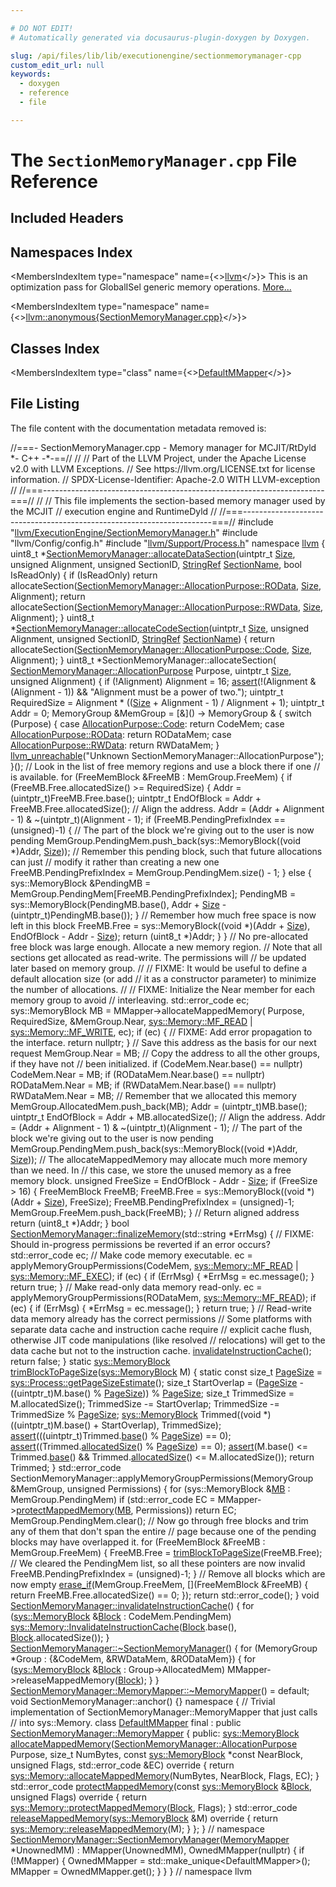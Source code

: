 ```yaml
---

# DO NOT EDIT!
# Automatically generated via docusaurus-plugin-doxygen by Doxygen.

slug: /api/files/lib/lib/executionengine/sectionmemorymanager-cpp
custom_edit_url: null
keywords:
  - doxygen
  - reference
  - file

---
```





# The `SectionMemoryManager.cpp` File Reference

<DoxygenPage pluginConfig={pluginConfig}>



## Included Headers

<IncludesList>
<IncludesListItem
  filePath="llvm/ExecutionEngine/SectionMemoryManager.h"
  permalink="/docs/api/files/include/include/llvm/include/llvm/executionengine/sectionmemorymanager-h"
  isLocal="true" />
<IncludesListItem
  filePath="llvm/Config/config.h"
  permalink=""
  isLocal="true" />
<IncludesListItem
  filePath="llvm/Support/Process.h"
  permalink="/docs/api/files/include/include/llvm/include/llvm/support/process-h"
  isLocal="true" />
</IncludesList>

## Namespaces Index

<MembersIndex>

<MembersIndexItem
  type="namespace"
  name={<><a href="/docs/api/namespaces/llvm">llvm</a></>}>
This is an optimization pass for GlobalISel generic memory operations. <a href="/docs/api/namespaces/llvm/#details">More...</a>
</MembersIndexItem>

<MembersIndexItem
  type="namespace"
  name={<><a href="/docs/api/namespaces/llvm/anonymous-sectionmemorymanager-cpp-">llvm::anonymous&#123;SectionMemoryManager.cpp&#125;</a></>}>
</MembersIndexItem>

</MembersIndex>

## Classes Index

<MembersIndex>

<MembersIndexItem
  type="class"
  name={<><a href="/docs/api/classes/llvm/anonymous-namespace-sectionmemorymanager-cpp-/defaultmmapper">DefaultMMapper</a></>}>
</MembersIndexItem>

</MembersIndex>


## File Listing

The file content with the documentation metadata removed is:

<ProgramListing>

<Link id="l00001" /><CodeLine lineNumber="1"><Highlight kind="comment">//===- SectionMemoryManager.cpp - Memory manager for MCJIT/RtDyld &#42;- C++ -&#42;-==//</Highlight><Highlight kind="normal"></Highlight></CodeLine>
<Link id="l00002" /><CodeLine lineNumber="2"><Highlight kind="normal"></Highlight><Highlight kind="comment">//</Highlight><Highlight kind="normal"></Highlight></CodeLine>
<Link id="l00003" /><CodeLine lineNumber="3"><Highlight kind="normal"></Highlight><Highlight kind="comment">// Part of the LLVM Project, under the Apache License v2.0 with LLVM Exceptions.</Highlight><Highlight kind="normal"></Highlight></CodeLine>
<Link id="l00004" /><CodeLine lineNumber="4"><Highlight kind="normal"></Highlight><Highlight kind="comment">// See https://llvm.org/LICENSE.txt for license information.</Highlight><Highlight kind="normal"></Highlight></CodeLine>
<Link id="l00005" /><CodeLine lineNumber="5"><Highlight kind="normal"></Highlight><Highlight kind="comment">// SPDX-License-Identifier: Apache-2.0 WITH LLVM-exception</Highlight><Highlight kind="normal"></Highlight></CodeLine>
<Link id="l00006" /><CodeLine lineNumber="6"><Highlight kind="normal"></Highlight><Highlight kind="comment">//</Highlight><Highlight kind="normal"></Highlight></CodeLine>
<Link id="l00007" /><CodeLine lineNumber="7"><Highlight kind="normal"></Highlight><Highlight kind="comment">//===----------------------------------------------------------------------===//</Highlight><Highlight kind="normal"></Highlight></CodeLine>
<Link id="l00008" /><CodeLine lineNumber="8"><Highlight kind="normal"></Highlight><Highlight kind="comment">//</Highlight><Highlight kind="normal"></Highlight></CodeLine>
<Link id="l00009" /><CodeLine lineNumber="9"><Highlight kind="normal"></Highlight><Highlight kind="comment">// This file implements the section-based memory manager used by the MCJIT</Highlight><Highlight kind="normal"></Highlight></CodeLine>
<Link id="l00010" /><CodeLine lineNumber="10"><Highlight kind="normal"></Highlight><Highlight kind="comment">// execution engine and RuntimeDyld</Highlight><Highlight kind="normal"></Highlight></CodeLine>
<Link id="l00011" /><CodeLine lineNumber="11"><Highlight kind="normal"></Highlight><Highlight kind="comment">//</Highlight><Highlight kind="normal"></Highlight></CodeLine>
<Link id="l00012" /><CodeLine lineNumber="12"><Highlight kind="normal"></Highlight><Highlight kind="comment">//===----------------------------------------------------------------------===//</Highlight><Highlight kind="normal"></Highlight></CodeLine>
<Link id="l00013" /><CodeLine lineNumber="13"><Highlight kind="normal"></Highlight></CodeLine>
<Link id="l00014" /><CodeLine lineNumber="14"><Highlight kind="normal"></Highlight><Highlight kind="preprocessor">#include &quot;<a href="/docs/api/files/include/include/llvm/include/llvm/executionengine/sectionmemorymanager-h">llvm/ExecutionEngine/SectionMemoryManager.h</a>&quot;</Highlight><Highlight kind="normal"></Highlight></CodeLine>
<Link id="l00015" /><CodeLine lineNumber="15"><Highlight kind="normal"></Highlight><Highlight kind="preprocessor">#include &quot;llvm/Config/config.h&quot;</Highlight><Highlight kind="normal"></Highlight></CodeLine>
<Link id="l00016" /><CodeLine lineNumber="16"><Highlight kind="normal"></Highlight><Highlight kind="preprocessor">#include &quot;<a href="/docs/api/files/include/include/llvm/include/llvm/support/process-h">llvm/Support/Process.h</a>&quot;</Highlight><Highlight kind="normal"></Highlight></CodeLine>
<Link id="l00017" /><CodeLine lineNumber="17"><Highlight kind="normal"></Highlight></CodeLine>
<Link id="l00018" /><CodeLine lineNumber="18"><Highlight kind="normal"></Highlight><Highlight kind="keyword">namespace </Highlight><Highlight kind="normal"><a href="/docs/api/namespaces/llvm">llvm</a> &#123;</Highlight></CodeLine>
<Link id="l00019" /><CodeLine lineNumber="19"><Highlight kind="normal"></Highlight></CodeLine>
<Link id="l00020" /><CodeLine lineNumber="20" lineLink="/docs/api/classes/llvm/sectionmemorymanager/#ac4eeaddc4bbbe555cb2abc159b96492c"><Highlight kind="normal">uint8&#95;t &#42;<a href="/docs/api/classes/llvm/sectionmemorymanager/#ac4eeaddc4bbbe555cb2abc159b96492c">SectionMemoryManager::allocateDataSection</a>(uintptr&#95;t <a href="/docs/api/files/lib/lib/analysis/inlineorder-cpp/#a7ee6f0cb51c3b9056199e9a0001fe8c3a6f6cb72d544962fa333e2e34ce64f719">Size</a>,</Highlight></CodeLine>
<Link id="l00021" /><CodeLine lineNumber="21"><Highlight kind="normal">                                                   </Highlight><Highlight kind="keywordtype">unsigned</Highlight><Highlight kind="normal"> Alignment,</Highlight></CodeLine>
<Link id="l00022" /><CodeLine lineNumber="22"><Highlight kind="normal">                                                   </Highlight><Highlight kind="keywordtype">unsigned</Highlight><Highlight kind="normal"> SectionID,</Highlight></CodeLine>
<Link id="l00023" /><CodeLine lineNumber="23"><Highlight kind="normal">                                                   <a href="/docs/api/classes/llvm/stringref">StringRef</a> <a href="/docs/api/structs/llvm/sectionname">SectionName</a>,</Highlight></CodeLine>
<Link id="l00024" /><CodeLine lineNumber="24"><Highlight kind="normal">                                                   </Highlight><Highlight kind="keywordtype">bool</Highlight><Highlight kind="normal"> IsReadOnly) &#123;</Highlight></CodeLine>
<Link id="l00025" /><CodeLine lineNumber="25"><Highlight kind="normal">  </Highlight><Highlight kind="keywordflow">if</Highlight><Highlight kind="normal"> (IsReadOnly)</Highlight></CodeLine>
<Link id="l00026" /><CodeLine lineNumber="26"><Highlight kind="normal">    </Highlight><Highlight kind="keywordflow">return</Highlight><Highlight kind="normal"> allocateSection(<a href="/docs/api/classes/llvm/sectionmemorymanager/#a0cdbe52ddf56f7c9188174848e9423a4a38ff86a50131b388742b542528d67ac7">SectionMemoryManager::AllocationPurpose::ROData</a>,</Highlight></CodeLine>
<Link id="l00027" /><CodeLine lineNumber="27"><Highlight kind="normal">                           <a href="/docs/api/files/lib/lib/analysis/inlineorder-cpp/#a7ee6f0cb51c3b9056199e9a0001fe8c3a6f6cb72d544962fa333e2e34ce64f719">Size</a>, Alignment);</Highlight></CodeLine>
<Link id="l00028" /><CodeLine lineNumber="28"><Highlight kind="normal">  </Highlight><Highlight kind="keywordflow">return</Highlight><Highlight kind="normal"> allocateSection(<a href="/docs/api/classes/llvm/sectionmemorymanager/#a0cdbe52ddf56f7c9188174848e9423a4a93131f8e50abc73a8e6bf07701a3633c">SectionMemoryManager::AllocationPurpose::RWData</a>, <a href="/docs/api/files/lib/lib/analysis/inlineorder-cpp/#a7ee6f0cb51c3b9056199e9a0001fe8c3a6f6cb72d544962fa333e2e34ce64f719">Size</a>,</Highlight></CodeLine>
<Link id="l00029" /><CodeLine lineNumber="29"><Highlight kind="normal">                         Alignment);</Highlight></CodeLine>
<Link id="l00030" /><CodeLine lineNumber="30"><Highlight kind="normal">&#125;</Highlight></CodeLine>
<Link id="l00031" /><CodeLine lineNumber="31"><Highlight kind="normal"></Highlight></CodeLine>
<Link id="l00032" /><CodeLine lineNumber="32" lineLink="/docs/api/classes/llvm/sectionmemorymanager/#acfcf22eac937cf698005e9cc378cad73"><Highlight kind="normal">uint8&#95;t &#42;<a href="/docs/api/classes/llvm/sectionmemorymanager/#acfcf22eac937cf698005e9cc378cad73">SectionMemoryManager::allocateCodeSection</a>(uintptr&#95;t <a href="/docs/api/files/lib/lib/analysis/inlineorder-cpp/#a7ee6f0cb51c3b9056199e9a0001fe8c3a6f6cb72d544962fa333e2e34ce64f719">Size</a>,</Highlight></CodeLine>
<Link id="l00033" /><CodeLine lineNumber="33"><Highlight kind="normal">                                                   </Highlight><Highlight kind="keywordtype">unsigned</Highlight><Highlight kind="normal"> Alignment,</Highlight></CodeLine>
<Link id="l00034" /><CodeLine lineNumber="34"><Highlight kind="normal">                                                   </Highlight><Highlight kind="keywordtype">unsigned</Highlight><Highlight kind="normal"> SectionID,</Highlight></CodeLine>
<Link id="l00035" /><CodeLine lineNumber="35"><Highlight kind="normal">                                                   <a href="/docs/api/classes/llvm/stringref">StringRef</a> <a href="/docs/api/structs/llvm/sectionname">SectionName</a>) &#123;</Highlight></CodeLine>
<Link id="l00036" /><CodeLine lineNumber="36"><Highlight kind="normal">  </Highlight><Highlight kind="keywordflow">return</Highlight><Highlight kind="normal"> allocateSection(<a href="/docs/api/classes/llvm/sectionmemorymanager/#a0cdbe52ddf56f7c9188174848e9423a4aca0dbad92a874b2f69b549293387925e">SectionMemoryManager::AllocationPurpose::Code</a>, <a href="/docs/api/files/lib/lib/analysis/inlineorder-cpp/#a7ee6f0cb51c3b9056199e9a0001fe8c3a6f6cb72d544962fa333e2e34ce64f719">Size</a>,</Highlight></CodeLine>
<Link id="l00037" /><CodeLine lineNumber="37"><Highlight kind="normal">                         Alignment);</Highlight></CodeLine>
<Link id="l00038" /><CodeLine lineNumber="38"><Highlight kind="normal">&#125;</Highlight></CodeLine>
<Link id="l00039" /><CodeLine lineNumber="39"><Highlight kind="normal"></Highlight></CodeLine>
<Link id="l00040" /><CodeLine lineNumber="40"><Highlight kind="normal">uint8&#95;t &#42;SectionMemoryManager::allocateSection(</Highlight></CodeLine>
<Link id="l00041" /><CodeLine lineNumber="41"><Highlight kind="normal">    <a href="/docs/api/classes/llvm/sectionmemorymanager/#a0cdbe52ddf56f7c9188174848e9423a4">SectionMemoryManager::AllocationPurpose</a> Purpose, uintptr&#95;t <a href="/docs/api/files/lib/lib/analysis/inlineorder-cpp/#a7ee6f0cb51c3b9056199e9a0001fe8c3a6f6cb72d544962fa333e2e34ce64f719">Size</a>,</Highlight></CodeLine>
<Link id="l00042" /><CodeLine lineNumber="42"><Highlight kind="normal">    </Highlight><Highlight kind="keywordtype">unsigned</Highlight><Highlight kind="normal"> Alignment) &#123;</Highlight></CodeLine>
<Link id="l00043" /><CodeLine lineNumber="43"><Highlight kind="normal">  </Highlight><Highlight kind="keywordflow">if</Highlight><Highlight kind="normal"> (!Alignment)</Highlight></CodeLine>
<Link id="l00044" /><CodeLine lineNumber="44"><Highlight kind="normal">    Alignment = 16;</Highlight></CodeLine>
<Link id="l00045" /><CodeLine lineNumber="45"><Highlight kind="normal"></Highlight></CodeLine>
<Link id="l00046" /><CodeLine lineNumber="46"><Highlight kind="normal">  <a href="/docs/api/files/lib/lib/target/lib/target/amdgpu/silowercontrolflow-cpp/#a4868c5d81c5ccc98c47aeab6244346a0">assert</a>(!(Alignment &amp; (Alignment - 1)) &amp;&amp; </Highlight><Highlight kind="stringliteral">&quot;Alignment must be a power of two.&quot;</Highlight><Highlight kind="normal">);</Highlight></CodeLine>
<Link id="l00047" /><CodeLine lineNumber="47"><Highlight kind="normal"></Highlight></CodeLine>
<Link id="l00048" /><CodeLine lineNumber="48"><Highlight kind="normal">  uintptr&#95;t RequiredSize = Alignment &#42; ((<a href="/docs/api/files/lib/lib/analysis/inlineorder-cpp/#a7ee6f0cb51c3b9056199e9a0001fe8c3a6f6cb72d544962fa333e2e34ce64f719">Size</a> + Alignment - 1) / Alignment + 1);</Highlight></CodeLine>
<Link id="l00049" /><CodeLine lineNumber="49"><Highlight kind="normal">  uintptr&#95;t Addr = 0;</Highlight></CodeLine>
<Link id="l00050" /><CodeLine lineNumber="50"><Highlight kind="normal"></Highlight></CodeLine>
<Link id="l00051" /><CodeLine lineNumber="51"><Highlight kind="normal">  MemoryGroup &amp;MemGroup = &#91;&amp;&#93;() -&gt; MemoryGroup &amp; &#123;</Highlight></CodeLine>
<Link id="l00052" /><CodeLine lineNumber="52"><Highlight kind="normal">    </Highlight><Highlight kind="keywordflow">switch</Highlight><Highlight kind="normal"> (Purpose) &#123;</Highlight></CodeLine>
<Link id="l00053" /><CodeLine lineNumber="53"><Highlight kind="normal">    </Highlight><Highlight kind="keywordflow">case</Highlight><Highlight kind="normal"> <a href="/docs/api/classes/llvm/sectionmemorymanager/#a0cdbe52ddf56f7c9188174848e9423a4aca0dbad92a874b2f69b549293387925e">AllocationPurpose::Code</a>:</Highlight></CodeLine>
<Link id="l00054" /><CodeLine lineNumber="54"><Highlight kind="normal">      </Highlight><Highlight kind="keywordflow">return</Highlight><Highlight kind="normal"> CodeMem;</Highlight></CodeLine>
<Link id="l00055" /><CodeLine lineNumber="55"><Highlight kind="normal">    </Highlight><Highlight kind="keywordflow">case</Highlight><Highlight kind="normal"> <a href="/docs/api/classes/llvm/sectionmemorymanager/#a0cdbe52ddf56f7c9188174848e9423a4a38ff86a50131b388742b542528d67ac7">AllocationPurpose::ROData</a>:</Highlight></CodeLine>
<Link id="l00056" /><CodeLine lineNumber="56"><Highlight kind="normal">      </Highlight><Highlight kind="keywordflow">return</Highlight><Highlight kind="normal"> RODataMem;</Highlight></CodeLine>
<Link id="l00057" /><CodeLine lineNumber="57"><Highlight kind="normal">    </Highlight><Highlight kind="keywordflow">case</Highlight><Highlight kind="normal"> <a href="/docs/api/classes/llvm/sectionmemorymanager/#a0cdbe52ddf56f7c9188174848e9423a4a93131f8e50abc73a8e6bf07701a3633c">AllocationPurpose::RWData</a>:</Highlight></CodeLine>
<Link id="l00058" /><CodeLine lineNumber="58"><Highlight kind="normal">      </Highlight><Highlight kind="keywordflow">return</Highlight><Highlight kind="normal"> RWDataMem;</Highlight></CodeLine>
<Link id="l00059" /><CodeLine lineNumber="59"><Highlight kind="normal">    &#125;</Highlight></CodeLine>
<Link id="l00060" /><CodeLine lineNumber="60"><Highlight kind="normal">    <a href="/docs/api/files/include/include/llvm/include/llvm/support/errorhandling-h/#ace243f5c25697a1107cce46626b3dc94">llvm&#95;unreachable</a>(</Highlight><Highlight kind="stringliteral">&quot;Unknown SectionMemoryManager::AllocationPurpose&quot;</Highlight><Highlight kind="normal">);</Highlight></CodeLine>
<Link id="l00061" /><CodeLine lineNumber="61"><Highlight kind="normal">  &#125;();</Highlight></CodeLine>
<Link id="l00062" /><CodeLine lineNumber="62"><Highlight kind="normal"></Highlight></CodeLine>
<Link id="l00063" /><CodeLine lineNumber="63"><Highlight kind="normal">  </Highlight><Highlight kind="comment">// Look in the list of free memory regions and use a block there if one</Highlight><Highlight kind="normal"></Highlight></CodeLine>
<Link id="l00064" /><CodeLine lineNumber="64"><Highlight kind="normal">  </Highlight><Highlight kind="comment">// is available.</Highlight><Highlight kind="normal"></Highlight></CodeLine>
<Link id="l00065" /><CodeLine lineNumber="65"><Highlight kind="normal">  </Highlight><Highlight kind="keywordflow">for</Highlight><Highlight kind="normal"> (FreeMemBlock &amp;FreeMB : MemGroup.FreeMem) &#123;</Highlight></CodeLine>
<Link id="l00066" /><CodeLine lineNumber="66"><Highlight kind="normal">    </Highlight><Highlight kind="keywordflow">if</Highlight><Highlight kind="normal"> (FreeMB.Free.allocatedSize() &gt;= RequiredSize) &#123;</Highlight></CodeLine>
<Link id="l00067" /><CodeLine lineNumber="67"><Highlight kind="normal">      Addr = (uintptr&#95;t)FreeMB.Free.base();</Highlight></CodeLine>
<Link id="l00068" /><CodeLine lineNumber="68"><Highlight kind="normal">      uintptr&#95;t EndOfBlock = Addr + FreeMB.Free.allocatedSize();</Highlight></CodeLine>
<Link id="l00069" /><CodeLine lineNumber="69"><Highlight kind="normal">      </Highlight><Highlight kind="comment">// Align the address.</Highlight><Highlight kind="normal"></Highlight></CodeLine>
<Link id="l00070" /><CodeLine lineNumber="70"><Highlight kind="normal">      Addr = (Addr + Alignment - 1) &amp; ~(uintptr&#95;t)(Alignment - 1);</Highlight></CodeLine>
<Link id="l00071" /><CodeLine lineNumber="71"><Highlight kind="normal"></Highlight></CodeLine>
<Link id="l00072" /><CodeLine lineNumber="72"><Highlight kind="normal">      </Highlight><Highlight kind="keywordflow">if</Highlight><Highlight kind="normal"> (FreeMB.PendingPrefixIndex == (</Highlight><Highlight kind="keywordtype">unsigned</Highlight><Highlight kind="normal">)-1) &#123;</Highlight></CodeLine>
<Link id="l00073" /><CodeLine lineNumber="73"><Highlight kind="normal">        </Highlight><Highlight kind="comment">// The part of the block we&#39;re giving out to the user is now pending</Highlight><Highlight kind="normal"></Highlight></CodeLine>
<Link id="l00074" /><CodeLine lineNumber="74"><Highlight kind="normal">        MemGroup.PendingMem.push&#95;back(sys::MemoryBlock((</Highlight><Highlight kind="keywordtype">void</Highlight><Highlight kind="normal"> &#42;)Addr, <a href="/docs/api/files/lib/lib/analysis/inlineorder-cpp/#a7ee6f0cb51c3b9056199e9a0001fe8c3a6f6cb72d544962fa333e2e34ce64f719">Size</a>));</Highlight></CodeLine>
<Link id="l00075" /><CodeLine lineNumber="75"><Highlight kind="normal"></Highlight></CodeLine>
<Link id="l00076" /><CodeLine lineNumber="76"><Highlight kind="normal">        </Highlight><Highlight kind="comment">// Remember this pending block, such that future allocations can just</Highlight><Highlight kind="normal"></Highlight></CodeLine>
<Link id="l00077" /><CodeLine lineNumber="77"><Highlight kind="normal">        </Highlight><Highlight kind="comment">// modify it rather than creating a new one</Highlight><Highlight kind="normal"></Highlight></CodeLine>
<Link id="l00078" /><CodeLine lineNumber="78"><Highlight kind="normal">        FreeMB.PendingPrefixIndex = MemGroup.PendingMem.size() - 1;</Highlight></CodeLine>
<Link id="l00079" /><CodeLine lineNumber="79"><Highlight kind="normal">      &#125; </Highlight><Highlight kind="keywordflow">else</Highlight><Highlight kind="normal"> &#123;</Highlight></CodeLine>
<Link id="l00080" /><CodeLine lineNumber="80"><Highlight kind="normal">        sys::MemoryBlock &amp;PendingMB =</Highlight></CodeLine>
<Link id="l00081" /><CodeLine lineNumber="81"><Highlight kind="normal">            MemGroup.PendingMem&#91;FreeMB.PendingPrefixIndex&#93;;</Highlight></CodeLine>
<Link id="l00082" /><CodeLine lineNumber="82"><Highlight kind="normal">        PendingMB = sys::MemoryBlock(PendingMB.base(),</Highlight></CodeLine>
<Link id="l00083" /><CodeLine lineNumber="83"><Highlight kind="normal">                                     Addr + <a href="/docs/api/files/lib/lib/analysis/inlineorder-cpp/#a7ee6f0cb51c3b9056199e9a0001fe8c3a6f6cb72d544962fa333e2e34ce64f719">Size</a> - (uintptr&#95;t)PendingMB.base());</Highlight></CodeLine>
<Link id="l00084" /><CodeLine lineNumber="84"><Highlight kind="normal">      &#125;</Highlight></CodeLine>
<Link id="l00085" /><CodeLine lineNumber="85"><Highlight kind="normal"></Highlight></CodeLine>
<Link id="l00086" /><CodeLine lineNumber="86"><Highlight kind="normal">      </Highlight><Highlight kind="comment">// Remember how much free space is now left in this block</Highlight><Highlight kind="normal"></Highlight></CodeLine>
<Link id="l00087" /><CodeLine lineNumber="87"><Highlight kind="normal">      FreeMB.Free =</Highlight></CodeLine>
<Link id="l00088" /><CodeLine lineNumber="88"><Highlight kind="normal">          sys::MemoryBlock((</Highlight><Highlight kind="keywordtype">void</Highlight><Highlight kind="normal"> &#42;)(Addr + <a href="/docs/api/files/lib/lib/analysis/inlineorder-cpp/#a7ee6f0cb51c3b9056199e9a0001fe8c3a6f6cb72d544962fa333e2e34ce64f719">Size</a>), EndOfBlock - Addr - <a href="/docs/api/files/lib/lib/analysis/inlineorder-cpp/#a7ee6f0cb51c3b9056199e9a0001fe8c3a6f6cb72d544962fa333e2e34ce64f719">Size</a>);</Highlight></CodeLine>
<Link id="l00089" /><CodeLine lineNumber="89"><Highlight kind="normal">      </Highlight><Highlight kind="keywordflow">return</Highlight><Highlight kind="normal"> (uint8&#95;t &#42;)Addr;</Highlight></CodeLine>
<Link id="l00090" /><CodeLine lineNumber="90"><Highlight kind="normal">    &#125;</Highlight></CodeLine>
<Link id="l00091" /><CodeLine lineNumber="91"><Highlight kind="normal">  &#125;</Highlight></CodeLine>
<Link id="l00092" /><CodeLine lineNumber="92"><Highlight kind="normal"></Highlight></CodeLine>
<Link id="l00093" /><CodeLine lineNumber="93"><Highlight kind="normal">  </Highlight><Highlight kind="comment">// No pre-allocated free block was large enough. Allocate a new memory region.</Highlight><Highlight kind="normal"></Highlight></CodeLine>
<Link id="l00094" /><CodeLine lineNumber="94"><Highlight kind="normal">  </Highlight><Highlight kind="comment">// Note that all sections get allocated as read-write.  The permissions will</Highlight><Highlight kind="normal"></Highlight></CodeLine>
<Link id="l00095" /><CodeLine lineNumber="95"><Highlight kind="normal">  </Highlight><Highlight kind="comment">// be updated later based on memory group.</Highlight><Highlight kind="normal"></Highlight></CodeLine>
<Link id="l00096" /><CodeLine lineNumber="96"><Highlight kind="normal">  </Highlight><Highlight kind="comment">//</Highlight><Highlight kind="normal"></Highlight></CodeLine>
<Link id="l00097" /><CodeLine lineNumber="97"><Highlight kind="normal">  </Highlight><Highlight kind="comment">// FIXME: It would be useful to define a default allocation size (or add</Highlight><Highlight kind="normal"></Highlight></CodeLine>
<Link id="l00098" /><CodeLine lineNumber="98"><Highlight kind="normal">  </Highlight><Highlight kind="comment">// it as a constructor parameter) to minimize the number of allocations.</Highlight><Highlight kind="normal"></Highlight></CodeLine>
<Link id="l00099" /><CodeLine lineNumber="99"><Highlight kind="normal">  </Highlight><Highlight kind="comment">//</Highlight><Highlight kind="normal"></Highlight></CodeLine>
<Link id="l00100" /><CodeLine lineNumber="100"><Highlight kind="normal">  </Highlight><Highlight kind="comment">// FIXME: Initialize the Near member for each memory group to avoid</Highlight><Highlight kind="normal"></Highlight></CodeLine>
<Link id="l00101" /><CodeLine lineNumber="101"><Highlight kind="normal">  </Highlight><Highlight kind="comment">// interleaving.</Highlight><Highlight kind="normal"></Highlight></CodeLine>
<Link id="l00102" /><CodeLine lineNumber="102"><Highlight kind="normal">  std::error&#95;code ec;</Highlight></CodeLine>
<Link id="l00103" /><CodeLine lineNumber="103"><Highlight kind="normal">  sys::MemoryBlock MB = MMapper-&gt;allocateMappedMemory(</Highlight></CodeLine>
<Link id="l00104" /><CodeLine lineNumber="104"><Highlight kind="normal">      Purpose, RequiredSize, &amp;MemGroup.Near,</Highlight></CodeLine>
<Link id="l00105" /><CodeLine lineNumber="105"><Highlight kind="normal">      <a href="/docs/api/classes/llvm/sys/memory/#a548f317b89dc0bba738b89e5ce791395a02cae455b05abf1bfb1de69095e66417">sys::Memory::MF&#95;READ</a> | <a href="/docs/api/classes/llvm/sys/memory/#a548f317b89dc0bba738b89e5ce791395a83e34a8267f7acd88563e9d5a3ee7c25">sys::Memory::MF&#95;WRITE</a>, ec);</Highlight></CodeLine>
<Link id="l00106" /><CodeLine lineNumber="106"><Highlight kind="normal">  </Highlight><Highlight kind="keywordflow">if</Highlight><Highlight kind="normal"> (ec) &#123;</Highlight></CodeLine>
<Link id="l00107" /><CodeLine lineNumber="107"><Highlight kind="normal">    </Highlight><Highlight kind="comment">// FIXME: Add error propagation to the interface.</Highlight><Highlight kind="normal"></Highlight></CodeLine>
<Link id="l00108" /><CodeLine lineNumber="108"><Highlight kind="normal">    </Highlight><Highlight kind="keywordflow">return</Highlight><Highlight kind="normal"> </Highlight><Highlight kind="keyword">nullptr</Highlight><Highlight kind="normal">;</Highlight></CodeLine>
<Link id="l00109" /><CodeLine lineNumber="109"><Highlight kind="normal">  &#125;</Highlight></CodeLine>
<Link id="l00110" /><CodeLine lineNumber="110"><Highlight kind="normal"></Highlight></CodeLine>
<Link id="l00111" /><CodeLine lineNumber="111"><Highlight kind="normal">  </Highlight><Highlight kind="comment">// Save this address as the basis for our next request</Highlight><Highlight kind="normal"></Highlight></CodeLine>
<Link id="l00112" /><CodeLine lineNumber="112"><Highlight kind="normal">  MemGroup.Near = MB;</Highlight></CodeLine>
<Link id="l00113" /><CodeLine lineNumber="113"><Highlight kind="normal"></Highlight></CodeLine>
<Link id="l00114" /><CodeLine lineNumber="114"><Highlight kind="normal">  </Highlight><Highlight kind="comment">// Copy the address to all the other groups, if they have not</Highlight><Highlight kind="normal"></Highlight></CodeLine>
<Link id="l00115" /><CodeLine lineNumber="115"><Highlight kind="normal">  </Highlight><Highlight kind="comment">// been initialized.</Highlight><Highlight kind="normal"></Highlight></CodeLine>
<Link id="l00116" /><CodeLine lineNumber="116"><Highlight kind="normal">  </Highlight><Highlight kind="keywordflow">if</Highlight><Highlight kind="normal"> (CodeMem.Near.base() == </Highlight><Highlight kind="keyword">nullptr</Highlight><Highlight kind="normal">)</Highlight></CodeLine>
<Link id="l00117" /><CodeLine lineNumber="117"><Highlight kind="normal">    CodeMem.Near = MB;</Highlight></CodeLine>
<Link id="l00118" /><CodeLine lineNumber="118"><Highlight kind="normal">  </Highlight><Highlight kind="keywordflow">if</Highlight><Highlight kind="normal"> (RODataMem.Near.base() == </Highlight><Highlight kind="keyword">nullptr</Highlight><Highlight kind="normal">)</Highlight></CodeLine>
<Link id="l00119" /><CodeLine lineNumber="119"><Highlight kind="normal">    RODataMem.Near = MB;</Highlight></CodeLine>
<Link id="l00120" /><CodeLine lineNumber="120"><Highlight kind="normal">  </Highlight><Highlight kind="keywordflow">if</Highlight><Highlight kind="normal"> (RWDataMem.Near.base() == </Highlight><Highlight kind="keyword">nullptr</Highlight><Highlight kind="normal">)</Highlight></CodeLine>
<Link id="l00121" /><CodeLine lineNumber="121"><Highlight kind="normal">    RWDataMem.Near = MB;</Highlight></CodeLine>
<Link id="l00122" /><CodeLine lineNumber="122"><Highlight kind="normal"></Highlight></CodeLine>
<Link id="l00123" /><CodeLine lineNumber="123"><Highlight kind="normal">  </Highlight><Highlight kind="comment">// Remember that we allocated this memory</Highlight><Highlight kind="normal"></Highlight></CodeLine>
<Link id="l00124" /><CodeLine lineNumber="124"><Highlight kind="normal">  MemGroup.AllocatedMem.push&#95;back(MB);</Highlight></CodeLine>
<Link id="l00125" /><CodeLine lineNumber="125"><Highlight kind="normal">  Addr = (uintptr&#95;t)MB.base();</Highlight></CodeLine>
<Link id="l00126" /><CodeLine lineNumber="126"><Highlight kind="normal">  uintptr&#95;t EndOfBlock = Addr + MB.allocatedSize();</Highlight></CodeLine>
<Link id="l00127" /><CodeLine lineNumber="127"><Highlight kind="normal"></Highlight></CodeLine>
<Link id="l00128" /><CodeLine lineNumber="128"><Highlight kind="normal">  </Highlight><Highlight kind="comment">// Align the address.</Highlight><Highlight kind="normal"></Highlight></CodeLine>
<Link id="l00129" /><CodeLine lineNumber="129"><Highlight kind="normal">  Addr = (Addr + Alignment - 1) &amp; ~(uintptr&#95;t)(Alignment - 1);</Highlight></CodeLine>
<Link id="l00130" /><CodeLine lineNumber="130"><Highlight kind="normal"></Highlight></CodeLine>
<Link id="l00131" /><CodeLine lineNumber="131"><Highlight kind="normal">  </Highlight><Highlight kind="comment">// The part of the block we&#39;re giving out to the user is now pending</Highlight><Highlight kind="normal"></Highlight></CodeLine>
<Link id="l00132" /><CodeLine lineNumber="132"><Highlight kind="normal">  MemGroup.PendingMem.push&#95;back(sys::MemoryBlock((</Highlight><Highlight kind="keywordtype">void</Highlight><Highlight kind="normal"> &#42;)Addr, <a href="/docs/api/files/lib/lib/analysis/inlineorder-cpp/#a7ee6f0cb51c3b9056199e9a0001fe8c3a6f6cb72d544962fa333e2e34ce64f719">Size</a>));</Highlight></CodeLine>
<Link id="l00133" /><CodeLine lineNumber="133"><Highlight kind="normal"></Highlight></CodeLine>
<Link id="l00134" /><CodeLine lineNumber="134"><Highlight kind="normal">  </Highlight><Highlight kind="comment">// The allocateMappedMemory may allocate much more memory than we need. In</Highlight><Highlight kind="normal"></Highlight></CodeLine>
<Link id="l00135" /><CodeLine lineNumber="135"><Highlight kind="normal">  </Highlight><Highlight kind="comment">// this case, we store the unused memory as a free memory block.</Highlight><Highlight kind="normal"></Highlight></CodeLine>
<Link id="l00136" /><CodeLine lineNumber="136"><Highlight kind="normal">  </Highlight><Highlight kind="keywordtype">unsigned</Highlight><Highlight kind="normal"> FreeSize = EndOfBlock - Addr - <a href="/docs/api/files/lib/lib/analysis/inlineorder-cpp/#a7ee6f0cb51c3b9056199e9a0001fe8c3a6f6cb72d544962fa333e2e34ce64f719">Size</a>;</Highlight></CodeLine>
<Link id="l00137" /><CodeLine lineNumber="137"><Highlight kind="normal">  </Highlight><Highlight kind="keywordflow">if</Highlight><Highlight kind="normal"> (FreeSize &gt; 16) &#123;</Highlight></CodeLine>
<Link id="l00138" /><CodeLine lineNumber="138"><Highlight kind="normal">    FreeMemBlock FreeMB;</Highlight></CodeLine>
<Link id="l00139" /><CodeLine lineNumber="139"><Highlight kind="normal">    FreeMB.Free = sys::MemoryBlock((</Highlight><Highlight kind="keywordtype">void</Highlight><Highlight kind="normal"> &#42;)(Addr + <a href="/docs/api/files/lib/lib/analysis/inlineorder-cpp/#a7ee6f0cb51c3b9056199e9a0001fe8c3a6f6cb72d544962fa333e2e34ce64f719">Size</a>), FreeSize);</Highlight></CodeLine>
<Link id="l00140" /><CodeLine lineNumber="140"><Highlight kind="normal">    FreeMB.PendingPrefixIndex = (unsigned)-1;</Highlight></CodeLine>
<Link id="l00141" /><CodeLine lineNumber="141"><Highlight kind="normal">    MemGroup.FreeMem.push&#95;back(FreeMB);</Highlight></CodeLine>
<Link id="l00142" /><CodeLine lineNumber="142"><Highlight kind="normal">  &#125;</Highlight></CodeLine>
<Link id="l00143" /><CodeLine lineNumber="143"><Highlight kind="normal"></Highlight></CodeLine>
<Link id="l00144" /><CodeLine lineNumber="144"><Highlight kind="normal">  </Highlight><Highlight kind="comment">// Return aligned address</Highlight><Highlight kind="normal"></Highlight></CodeLine>
<Link id="l00145" /><CodeLine lineNumber="145"><Highlight kind="normal">  </Highlight><Highlight kind="keywordflow">return</Highlight><Highlight kind="normal"> (uint8&#95;t &#42;)Addr;</Highlight></CodeLine>
<Link id="l00146" /><CodeLine lineNumber="146"><Highlight kind="normal">&#125;</Highlight></CodeLine>
<Link id="l00147" /><CodeLine lineNumber="147"><Highlight kind="normal"></Highlight></CodeLine>
<Link id="l00148" /><CodeLine lineNumber="148" lineLink="/docs/api/classes/llvm/sectionmemorymanager/#af06d61d7c637095c5b7270b34224c5dd"><Highlight kind="normal"></Highlight><Highlight kind="keywordtype">bool</Highlight><Highlight kind="normal"> <a href="/docs/api/classes/llvm/sectionmemorymanager/#af06d61d7c637095c5b7270b34224c5dd">SectionMemoryManager::finalizeMemory</a>(std::string &#42;ErrMsg) &#123;</Highlight></CodeLine>
<Link id="l00149" /><CodeLine lineNumber="149"><Highlight kind="normal">  </Highlight><Highlight kind="comment">// FIXME: Should in-progress permissions be reverted if an error occurs?</Highlight><Highlight kind="normal"></Highlight></CodeLine>
<Link id="l00150" /><CodeLine lineNumber="150"><Highlight kind="normal">  std::error&#95;code ec;</Highlight></CodeLine>
<Link id="l00151" /><CodeLine lineNumber="151"><Highlight kind="normal"></Highlight></CodeLine>
<Link id="l00152" /><CodeLine lineNumber="152"><Highlight kind="normal">  </Highlight><Highlight kind="comment">// Make code memory executable.</Highlight><Highlight kind="normal"></Highlight></CodeLine>
<Link id="l00153" /><CodeLine lineNumber="153"><Highlight kind="normal">  ec = applyMemoryGroupPermissions(CodeMem,</Highlight></CodeLine>
<Link id="l00154" /><CodeLine lineNumber="154"><Highlight kind="normal">                                   <a href="/docs/api/classes/llvm/sys/memory/#a548f317b89dc0bba738b89e5ce791395a02cae455b05abf1bfb1de69095e66417">sys::Memory::MF&#95;READ</a> | <a href="/docs/api/classes/llvm/sys/memory/#a548f317b89dc0bba738b89e5ce791395a72200d7026f0978efe86fc34f4cba76e">sys::Memory::MF&#95;EXEC</a>);</Highlight></CodeLine>
<Link id="l00155" /><CodeLine lineNumber="155"><Highlight kind="normal">  </Highlight><Highlight kind="keywordflow">if</Highlight><Highlight kind="normal"> (ec) &#123;</Highlight></CodeLine>
<Link id="l00156" /><CodeLine lineNumber="156"><Highlight kind="normal">    </Highlight><Highlight kind="keywordflow">if</Highlight><Highlight kind="normal"> (ErrMsg) &#123;</Highlight></CodeLine>
<Link id="l00157" /><CodeLine lineNumber="157"><Highlight kind="normal">      &#42;ErrMsg = ec.message();</Highlight></CodeLine>
<Link id="l00158" /><CodeLine lineNumber="158"><Highlight kind="normal">    &#125;</Highlight></CodeLine>
<Link id="l00159" /><CodeLine lineNumber="159"><Highlight kind="normal">    </Highlight><Highlight kind="keywordflow">return</Highlight><Highlight kind="normal"> </Highlight><Highlight kind="keyword">true</Highlight><Highlight kind="normal">;</Highlight></CodeLine>
<Link id="l00160" /><CodeLine lineNumber="160"><Highlight kind="normal">  &#125;</Highlight></CodeLine>
<Link id="l00161" /><CodeLine lineNumber="161"><Highlight kind="normal"></Highlight></CodeLine>
<Link id="l00162" /><CodeLine lineNumber="162"><Highlight kind="normal">  </Highlight><Highlight kind="comment">// Make read-only data memory read-only.</Highlight><Highlight kind="normal"></Highlight></CodeLine>
<Link id="l00163" /><CodeLine lineNumber="163"><Highlight kind="normal">  ec = applyMemoryGroupPermissions(RODataMem, <a href="/docs/api/classes/llvm/sys/memory/#a548f317b89dc0bba738b89e5ce791395a02cae455b05abf1bfb1de69095e66417">sys::Memory::MF&#95;READ</a>);</Highlight></CodeLine>
<Link id="l00164" /><CodeLine lineNumber="164"><Highlight kind="normal">  </Highlight><Highlight kind="keywordflow">if</Highlight><Highlight kind="normal"> (ec) &#123;</Highlight></CodeLine>
<Link id="l00165" /><CodeLine lineNumber="165"><Highlight kind="normal">    </Highlight><Highlight kind="keywordflow">if</Highlight><Highlight kind="normal"> (ErrMsg) &#123;</Highlight></CodeLine>
<Link id="l00166" /><CodeLine lineNumber="166"><Highlight kind="normal">      &#42;ErrMsg = ec.message();</Highlight></CodeLine>
<Link id="l00167" /><CodeLine lineNumber="167"><Highlight kind="normal">    &#125;</Highlight></CodeLine>
<Link id="l00168" /><CodeLine lineNumber="168"><Highlight kind="normal">    </Highlight><Highlight kind="keywordflow">return</Highlight><Highlight kind="normal"> </Highlight><Highlight kind="keyword">true</Highlight><Highlight kind="normal">;</Highlight></CodeLine>
<Link id="l00169" /><CodeLine lineNumber="169"><Highlight kind="normal">  &#125;</Highlight></CodeLine>
<Link id="l00170" /><CodeLine lineNumber="170"><Highlight kind="normal"></Highlight></CodeLine>
<Link id="l00171" /><CodeLine lineNumber="171"><Highlight kind="normal">  </Highlight><Highlight kind="comment">// Read-write data memory already has the correct permissions</Highlight><Highlight kind="normal"></Highlight></CodeLine>
<Link id="l00172" /><CodeLine lineNumber="172"><Highlight kind="normal"></Highlight></CodeLine>
<Link id="l00173" /><CodeLine lineNumber="173"><Highlight kind="normal">  </Highlight><Highlight kind="comment">// Some platforms with separate data cache and instruction cache require</Highlight><Highlight kind="normal"></Highlight></CodeLine>
<Link id="l00174" /><CodeLine lineNumber="174"><Highlight kind="normal">  </Highlight><Highlight kind="comment">// explicit cache flush, otherwise JIT code manipulations (like resolved</Highlight><Highlight kind="normal"></Highlight></CodeLine>
<Link id="l00175" /><CodeLine lineNumber="175"><Highlight kind="normal">  </Highlight><Highlight kind="comment">// relocations) will get to the data cache but not to the instruction cache.</Highlight><Highlight kind="normal"></Highlight></CodeLine>
<Link id="l00176" /><CodeLine lineNumber="176"><Highlight kind="normal">  <a href="/docs/api/classes/llvm/sectionmemorymanager/#a64835973f93c4f018aa377870e15ee97">invalidateInstructionCache</a>();</Highlight></CodeLine>
<Link id="l00177" /><CodeLine lineNumber="177"><Highlight kind="normal"></Highlight></CodeLine>
<Link id="l00178" /><CodeLine lineNumber="178"><Highlight kind="normal">  </Highlight><Highlight kind="keywordflow">return</Highlight><Highlight kind="normal"> </Highlight><Highlight kind="keyword">false</Highlight><Highlight kind="normal">;</Highlight></CodeLine>
<Link id="l00179" /><CodeLine lineNumber="179"><Highlight kind="normal">&#125;</Highlight></CodeLine>
<Link id="l00180" /><CodeLine lineNumber="180"><Highlight kind="normal"></Highlight></CodeLine>
<Link id="l00181" /><CodeLine lineNumber="181" lineLink="/docs/api/namespaces/llvm/#a1a113f05f76ab4f04dc0d9d63c9d9962"><Highlight kind="normal"></Highlight><Highlight kind="keyword">static</Highlight><Highlight kind="normal"> <a href="/docs/api/classes/llvm/sys/memoryblock">sys::MemoryBlock</a> <a href="/docs/api/namespaces/llvm/#a1a113f05f76ab4f04dc0d9d63c9d9962">trimBlockToPageSize</a>(<a href="/docs/api/classes/llvm/sys/memoryblock">sys::MemoryBlock</a> M) &#123;</Highlight></CodeLine>
<Link id="l00182" /><CodeLine lineNumber="182"><Highlight kind="normal">  </Highlight><Highlight kind="keyword">static</Highlight><Highlight kind="normal"> </Highlight><Highlight kind="keyword">const</Highlight><Highlight kind="normal"> </Highlight><Highlight kind="keywordtype">size&#95;t</Highlight><Highlight kind="normal"> <a href="/docs/api/files/lib/lib/codegen/implicitnullchecks-cpp/#a90146d35673da9e3e4a7f41f3b8c9b7e">PageSize</a> = <a href="/docs/api/classes/llvm/sys/process/#a774becf3d10728695b270703bca011ec">sys::Process::getPageSizeEstimate</a>();</Highlight></CodeLine>
<Link id="l00183" /><CodeLine lineNumber="183"><Highlight kind="normal"></Highlight></CodeLine>
<Link id="l00184" /><CodeLine lineNumber="184"><Highlight kind="normal">  </Highlight><Highlight kind="keywordtype">size&#95;t</Highlight><Highlight kind="normal"> StartOverlap =</Highlight></CodeLine>
<Link id="l00185" /><CodeLine lineNumber="185"><Highlight kind="normal">      (<a href="/docs/api/files/lib/lib/codegen/implicitnullchecks-cpp/#a90146d35673da9e3e4a7f41f3b8c9b7e">PageSize</a> - ((uintptr&#95;t)M.base() % <a href="/docs/api/files/lib/lib/codegen/implicitnullchecks-cpp/#a90146d35673da9e3e4a7f41f3b8c9b7e">PageSize</a>)) % <a href="/docs/api/files/lib/lib/codegen/implicitnullchecks-cpp/#a90146d35673da9e3e4a7f41f3b8c9b7e">PageSize</a>;</Highlight></CodeLine>
<Link id="l00186" /><CodeLine lineNumber="186"><Highlight kind="normal"></Highlight></CodeLine>
<Link id="l00187" /><CodeLine lineNumber="187"><Highlight kind="normal">  </Highlight><Highlight kind="keywordtype">size&#95;t</Highlight><Highlight kind="normal"> TrimmedSize = M.allocatedSize();</Highlight></CodeLine>
<Link id="l00188" /><CodeLine lineNumber="188"><Highlight kind="normal">  TrimmedSize -= StartOverlap;</Highlight></CodeLine>
<Link id="l00189" /><CodeLine lineNumber="189"><Highlight kind="normal">  TrimmedSize -= TrimmedSize % <a href="/docs/api/files/lib/lib/codegen/implicitnullchecks-cpp/#a90146d35673da9e3e4a7f41f3b8c9b7e">PageSize</a>;</Highlight></CodeLine>
<Link id="l00190" /><CodeLine lineNumber="190"><Highlight kind="normal"></Highlight></CodeLine>
<Link id="l00191" /><CodeLine lineNumber="191"><Highlight kind="normal">  <a href="/docs/api/classes/llvm/sys/memoryblock">sys::MemoryBlock</a> Trimmed((</Highlight><Highlight kind="keywordtype">void</Highlight><Highlight kind="normal"> &#42;)((uintptr&#95;t)M.base() + StartOverlap),</Highlight></CodeLine>
<Link id="l00192" /><CodeLine lineNumber="192"><Highlight kind="normal">                           TrimmedSize);</Highlight></CodeLine>
<Link id="l00193" /><CodeLine lineNumber="193"><Highlight kind="normal"></Highlight></CodeLine>
<Link id="l00194" /><CodeLine lineNumber="194"><Highlight kind="normal">  <a href="/docs/api/files/lib/lib/target/lib/target/amdgpu/silowercontrolflow-cpp/#a4868c5d81c5ccc98c47aeab6244346a0">assert</a>(((uintptr&#95;t)Trimmed.<a href="/docs/api/classes/llvm/sys/memoryblock/#a334b65a8b14eb0f90d3eb7c368ee07b2">base</a>() % <a href="/docs/api/files/lib/lib/codegen/implicitnullchecks-cpp/#a90146d35673da9e3e4a7f41f3b8c9b7e">PageSize</a>) == 0);</Highlight></CodeLine>
<Link id="l00195" /><CodeLine lineNumber="195"><Highlight kind="normal">  <a href="/docs/api/files/lib/lib/target/lib/target/amdgpu/silowercontrolflow-cpp/#a4868c5d81c5ccc98c47aeab6244346a0">assert</a>((Trimmed.<a href="/docs/api/classes/llvm/sys/memoryblock/#a60a5600193f728ca1a0bcc9be953b158">allocatedSize</a>() % <a href="/docs/api/files/lib/lib/codegen/implicitnullchecks-cpp/#a90146d35673da9e3e4a7f41f3b8c9b7e">PageSize</a>) == 0);</Highlight></CodeLine>
<Link id="l00196" /><CodeLine lineNumber="196"><Highlight kind="normal">  <a href="/docs/api/files/lib/lib/target/lib/target/amdgpu/silowercontrolflow-cpp/#a4868c5d81c5ccc98c47aeab6244346a0">assert</a>(M.base() &lt;= Trimmed.<a href="/docs/api/classes/llvm/sys/memoryblock/#a334b65a8b14eb0f90d3eb7c368ee07b2">base</a>() &amp;&amp;</Highlight></CodeLine>
<Link id="l00197" /><CodeLine lineNumber="197"><Highlight kind="normal">         Trimmed.<a href="/docs/api/classes/llvm/sys/memoryblock/#a60a5600193f728ca1a0bcc9be953b158">allocatedSize</a>() &lt;= M.allocatedSize());</Highlight></CodeLine>
<Link id="l00198" /><CodeLine lineNumber="198"><Highlight kind="normal"></Highlight></CodeLine>
<Link id="l00199" /><CodeLine lineNumber="199"><Highlight kind="normal">  </Highlight><Highlight kind="keywordflow">return</Highlight><Highlight kind="normal"> Trimmed;</Highlight></CodeLine>
<Link id="l00200" /><CodeLine lineNumber="200"><Highlight kind="normal">&#125;</Highlight></CodeLine>
<Link id="l00201" /><CodeLine lineNumber="201"><Highlight kind="normal"></Highlight></CodeLine>
<Link id="l00202" /><CodeLine lineNumber="202"><Highlight kind="normal">std::error&#95;code</Highlight></CodeLine>
<Link id="l00203" /><CodeLine lineNumber="203"><Highlight kind="normal">SectionMemoryManager::applyMemoryGroupPermissions(MemoryGroup &amp;MemGroup,</Highlight></CodeLine>
<Link id="l00204" /><CodeLine lineNumber="204"><Highlight kind="normal">                                                  </Highlight><Highlight kind="keywordtype">unsigned</Highlight><Highlight kind="normal"> Permissions) &#123;</Highlight></CodeLine>
<Link id="l00205" /><CodeLine lineNumber="205"><Highlight kind="normal">  </Highlight><Highlight kind="keywordflow">for</Highlight><Highlight kind="normal"> (sys::MemoryBlock &amp;<a href="/docs/api/classes/mb">MB</a> : MemGroup.PendingMem)</Highlight></CodeLine>
<Link id="l00206" /><CodeLine lineNumber="206"><Highlight kind="normal">    </Highlight><Highlight kind="keywordflow">if</Highlight><Highlight kind="normal"> (std::error&#95;code EC = MMapper-&gt;<a href="/docs/api/classes/llvm/sectionmemorymanager/memorymapper/#a1f7f6733e8af2f2911c2ff4832b5d693">protectMappedMemory</a>(<a href="/docs/api/classes/mb">MB</a>, Permissions))</Highlight></CodeLine>
<Link id="l00207" /><CodeLine lineNumber="207"><Highlight kind="normal">      </Highlight><Highlight kind="keywordflow">return</Highlight><Highlight kind="normal"> EC;</Highlight></CodeLine>
<Link id="l00208" /><CodeLine lineNumber="208"><Highlight kind="normal"></Highlight></CodeLine>
<Link id="l00209" /><CodeLine lineNumber="209"><Highlight kind="normal">  MemGroup.PendingMem.clear();</Highlight></CodeLine>
<Link id="l00210" /><CodeLine lineNumber="210"><Highlight kind="normal"></Highlight></CodeLine>
<Link id="l00211" /><CodeLine lineNumber="211"><Highlight kind="normal">  </Highlight><Highlight kind="comment">// Now go through free blocks and trim any of them that don&#39;t span the entire</Highlight><Highlight kind="normal"></Highlight></CodeLine>
<Link id="l00212" /><CodeLine lineNumber="212"><Highlight kind="normal">  </Highlight><Highlight kind="comment">// page because one of the pending blocks may have overlapped it.</Highlight><Highlight kind="normal"></Highlight></CodeLine>
<Link id="l00213" /><CodeLine lineNumber="213"><Highlight kind="normal">  </Highlight><Highlight kind="keywordflow">for</Highlight><Highlight kind="normal"> (FreeMemBlock &amp;FreeMB : MemGroup.FreeMem) &#123;</Highlight></CodeLine>
<Link id="l00214" /><CodeLine lineNumber="214"><Highlight kind="normal">    FreeMB.Free = <a href="/docs/api/namespaces/llvm/#a1a113f05f76ab4f04dc0d9d63c9d9962">trimBlockToPageSize</a>(FreeMB.Free);</Highlight></CodeLine>
<Link id="l00215" /><CodeLine lineNumber="215"><Highlight kind="normal">    </Highlight><Highlight kind="comment">// We cleared the PendingMem list, so all these pointers are now invalid</Highlight><Highlight kind="normal"></Highlight></CodeLine>
<Link id="l00216" /><CodeLine lineNumber="216"><Highlight kind="normal">    FreeMB.PendingPrefixIndex = (unsigned)-1;</Highlight></CodeLine>
<Link id="l00217" /><CodeLine lineNumber="217"><Highlight kind="normal">  &#125;</Highlight></CodeLine>
<Link id="l00218" /><CodeLine lineNumber="218"><Highlight kind="normal"></Highlight></CodeLine>
<Link id="l00219" /><CodeLine lineNumber="219"><Highlight kind="normal">  </Highlight><Highlight kind="comment">// Remove all blocks which are now empty</Highlight><Highlight kind="normal"></Highlight></CodeLine>
<Link id="l00220" /><CodeLine lineNumber="220"><Highlight kind="normal">  <a href="/docs/api/namespaces/llvm/#ac9a7de5a04920954ac964059cfc428ad">erase&#95;if</a>(MemGroup.FreeMem, &#91;&#93;(FreeMemBlock &amp;FreeMB) &#123;</Highlight></CodeLine>
<Link id="l00221" /><CodeLine lineNumber="221"><Highlight kind="normal">    return FreeMB.Free.allocatedSize() == 0;</Highlight></CodeLine>
<Link id="l00222" /><CodeLine lineNumber="222"><Highlight kind="normal">  &#125;);</Highlight></CodeLine>
<Link id="l00223" /><CodeLine lineNumber="223"><Highlight kind="normal"></Highlight></CodeLine>
<Link id="l00224" /><CodeLine lineNumber="224"><Highlight kind="normal">  </Highlight><Highlight kind="keywordflow">return</Highlight><Highlight kind="normal"> std::error&#95;code();</Highlight></CodeLine>
<Link id="l00225" /><CodeLine lineNumber="225"><Highlight kind="normal">&#125;</Highlight></CodeLine>
<Link id="l00226" /><CodeLine lineNumber="226"><Highlight kind="normal"></Highlight></CodeLine>
<Link id="l00227" /><CodeLine lineNumber="227" lineLink="/docs/api/classes/llvm/sectionmemorymanager/#a64835973f93c4f018aa377870e15ee97"><Highlight kind="normal"></Highlight><Highlight kind="keywordtype">void</Highlight><Highlight kind="normal"> <a href="/docs/api/classes/llvm/sectionmemorymanager/#a64835973f93c4f018aa377870e15ee97">SectionMemoryManager::invalidateInstructionCache</a>() &#123;</Highlight></CodeLine>
<Link id="l00228" /><CodeLine lineNumber="228"><Highlight kind="normal">  </Highlight><Highlight kind="keywordflow">for</Highlight><Highlight kind="normal"> (<a href="/docs/api/classes/llvm/sys/memoryblock">sys::MemoryBlock</a> &amp;<a href="/docs/api/namespaces/llvm/#a0e00fad9c34de40b1e31f3aa6f8e024cae1e4c8c9ccd9fc39c391da4bcd093fb2">Block</a> : CodeMem.PendingMem)</Highlight></CodeLine>
<Link id="l00229" /><CodeLine lineNumber="229"><Highlight kind="normal">    <a href="/docs/api/classes/llvm/sys/memory/#a5cfd4d2a8227a3f9ca0667f42f05f20b">sys::Memory::InvalidateInstructionCache</a>(<a href="/docs/api/namespaces/llvm/#a0e00fad9c34de40b1e31f3aa6f8e024cae1e4c8c9ccd9fc39c391da4bcd093fb2">Block</a>.base(),</Highlight></CodeLine>
<Link id="l00230" /><CodeLine lineNumber="230"><Highlight kind="normal">                                            <a href="/docs/api/namespaces/llvm/#a0e00fad9c34de40b1e31f3aa6f8e024cae1e4c8c9ccd9fc39c391da4bcd093fb2">Block</a>.allocatedSize());</Highlight></CodeLine>
<Link id="l00231" /><CodeLine lineNumber="231"><Highlight kind="normal">&#125;</Highlight></CodeLine>
<Link id="l00232" /><CodeLine lineNumber="232"><Highlight kind="normal"></Highlight></CodeLine>
<Link id="l00233" /><CodeLine lineNumber="233" lineLink="/docs/api/classes/llvm/sectionmemorymanager/#a709a05abb7e82c5c8fefcc7ee16a3252"><Highlight kind="normal"><a href="/docs/api/classes/llvm/sectionmemorymanager/#a709a05abb7e82c5c8fefcc7ee16a3252">SectionMemoryManager::~SectionMemoryManager</a>() &#123;</Highlight></CodeLine>
<Link id="l00234" /><CodeLine lineNumber="234"><Highlight kind="normal">  </Highlight><Highlight kind="keywordflow">for</Highlight><Highlight kind="normal"> (MemoryGroup &#42;Group : &#123;&amp;CodeMem, &amp;RWDataMem, &amp;RODataMem&#125;) &#123;</Highlight></CodeLine>
<Link id="l00235" /><CodeLine lineNumber="235"><Highlight kind="normal">    </Highlight><Highlight kind="keywordflow">for</Highlight><Highlight kind="normal"> (<a href="/docs/api/classes/llvm/sys/memoryblock">sys::MemoryBlock</a> &amp;<a href="/docs/api/namespaces/llvm/#a0e00fad9c34de40b1e31f3aa6f8e024cae1e4c8c9ccd9fc39c391da4bcd093fb2">Block</a> : Group-&gt;AllocatedMem)</Highlight></CodeLine>
<Link id="l00236" /><CodeLine lineNumber="236"><Highlight kind="normal">      MMapper-&gt;releaseMappedMemory(<a href="/docs/api/namespaces/llvm/#a0e00fad9c34de40b1e31f3aa6f8e024cae1e4c8c9ccd9fc39c391da4bcd093fb2">Block</a>);</Highlight></CodeLine>
<Link id="l00237" /><CodeLine lineNumber="237"><Highlight kind="normal">  &#125;</Highlight></CodeLine>
<Link id="l00238" /><CodeLine lineNumber="238"><Highlight kind="normal">&#125;</Highlight></CodeLine>
<Link id="l00239" /><CodeLine lineNumber="239"><Highlight kind="normal"></Highlight></CodeLine>
<Link id="l00240" /><CodeLine lineNumber="240"><Highlight kind="normal"><a href="/docs/api/classes/llvm/sectionmemorymanager/memorymapper/#a4d89f052a2a35640380e0f5e13c770c8">SectionMemoryManager::MemoryMapper::~MemoryMapper</a>() = </Highlight><Highlight kind="keywordflow">default</Highlight><Highlight kind="normal">;</Highlight></CodeLine>
<Link id="l00241" /><CodeLine lineNumber="241"><Highlight kind="normal"></Highlight></CodeLine>
<Link id="l00242" /><CodeLine lineNumber="242"><Highlight kind="normal"></Highlight><Highlight kind="keywordtype">void</Highlight><Highlight kind="normal"> SectionMemoryManager::anchor() &#123;&#125;</Highlight></CodeLine>
<Link id="l00243" /><CodeLine lineNumber="243"><Highlight kind="normal"></Highlight></CodeLine>
<Link id="l00244" /><CodeLine lineNumber="244" lineLink="/docs/api/namespaces/llvm/anonymous-sectionmemorymanager-cpp-"><Highlight kind="normal"></Highlight><Highlight kind="keyword">namespace </Highlight><Highlight kind="normal">&#123;</Highlight></CodeLine>
<Link id="l00245" /><CodeLine lineNumber="245"><Highlight kind="normal"></Highlight><Highlight kind="comment">// Trivial implementation of SectionMemoryManager::MemoryMapper that just calls</Highlight><Highlight kind="normal"></Highlight></CodeLine>
<Link id="l00246" /><CodeLine lineNumber="246"><Highlight kind="normal"></Highlight><Highlight kind="comment">// into sys::Memory.</Highlight><Highlight kind="normal"></Highlight></CodeLine>
<Link id="l00247" /><CodeLine lineNumber="247" lineLink="/docs/api/classes/llvm/anonymous-namespace-sectionmemorymanager-cpp-/defaultmmapper"><Highlight kind="normal"></Highlight><Highlight kind="keyword">class </Highlight><Highlight kind="normal"><a href="/docs/api/classes/llvm/anonymous-namespace-sectionmemorymanager-cpp-/defaultmmapper">DefaultMMapper</a> final : </Highlight><Highlight kind="keyword">public</Highlight><Highlight kind="normal"> <a href="/docs/api/classes/llvm/sectionmemorymanager/memorymapper">SectionMemoryManager::MemoryMapper</a> &#123;</Highlight></CodeLine>
<Link id="l00248" /><CodeLine lineNumber="248"><Highlight kind="normal"></Highlight><Highlight kind="keyword">public</Highlight><Highlight kind="normal">:</Highlight></CodeLine>
<Link id="l00249" /><CodeLine lineNumber="249"><Highlight kind="normal">  <a href="/docs/api/classes/llvm/sys/memoryblock">sys::MemoryBlock</a></Highlight></CodeLine>
<Link id="l00250" /><CodeLine lineNumber="250" lineLink="/docs/api/classes/llvm/anonymous-namespace-sectionmemorymanager-cpp-/defaultmmapper/#ae4e4ae90301d45b22f7c283d13a2e832"><Highlight kind="normal">  <a href="/docs/api/classes/llvm/anonymous-namespace-sectionmemorymanager-cpp-/defaultmmapper/#ae4e4ae90301d45b22f7c283d13a2e832">allocateMappedMemory</a>(<a href="/docs/api/classes/llvm/sectionmemorymanager/#a0cdbe52ddf56f7c9188174848e9423a4">SectionMemoryManager::AllocationPurpose</a> Purpose,</Highlight></CodeLine>
<Link id="l00251" /><CodeLine lineNumber="251"><Highlight kind="normal">                       </Highlight><Highlight kind="keywordtype">size&#95;t</Highlight><Highlight kind="normal"> NumBytes, </Highlight><Highlight kind="keyword">const</Highlight><Highlight kind="normal"> <a href="/docs/api/classes/llvm/sys/memoryblock">sys::MemoryBlock</a> &#42;</Highlight><Highlight kind="keyword">const</Highlight><Highlight kind="normal"> NearBlock,</Highlight></CodeLine>
<Link id="l00252" /><CodeLine lineNumber="252"><Highlight kind="normal">                       </Highlight><Highlight kind="keywordtype">unsigned</Highlight><Highlight kind="normal"> Flags, std::error&#95;code &amp;EC)</Highlight><Highlight kind="keyword"> override </Highlight><Highlight kind="normal">&#123;</Highlight></CodeLine>
<Link id="l00253" /><CodeLine lineNumber="253"><Highlight kind="normal">    </Highlight><Highlight kind="keywordflow">return</Highlight><Highlight kind="normal"> <a href="/docs/api/classes/llvm/sys/memory/#a1326dd13b23711e68ade413fbc57b9f6">sys::Memory::allocateMappedMemory</a>(NumBytes, NearBlock, Flags, EC);</Highlight></CodeLine>
<Link id="l00254" /><CodeLine lineNumber="254"><Highlight kind="normal">  &#125;</Highlight></CodeLine>
<Link id="l00255" /><CodeLine lineNumber="255"><Highlight kind="normal"></Highlight></CodeLine>
<Link id="l00256" /><CodeLine lineNumber="256" lineLink="/docs/api/classes/llvm/anonymous-namespace-sectionmemorymanager-cpp-/defaultmmapper/#a7f9c28a81a61c5f292d14dbd7a9b2766"><Highlight kind="normal">  std::error&#95;code <a href="/docs/api/classes/llvm/anonymous-namespace-sectionmemorymanager-cpp-/defaultmmapper/#a7f9c28a81a61c5f292d14dbd7a9b2766">protectMappedMemory</a>(</Highlight><Highlight kind="keyword">const</Highlight><Highlight kind="normal"> <a href="/docs/api/classes/llvm/sys/memoryblock">sys::MemoryBlock</a> &amp;<a href="/docs/api/namespaces/llvm/#a0e00fad9c34de40b1e31f3aa6f8e024cae1e4c8c9ccd9fc39c391da4bcd093fb2">Block</a>,</Highlight></CodeLine>
<Link id="l00257" /><CodeLine lineNumber="257"><Highlight kind="normal">                                      </Highlight><Highlight kind="keywordtype">unsigned</Highlight><Highlight kind="normal"> Flags)</Highlight><Highlight kind="keyword"> override </Highlight><Highlight kind="normal">&#123;</Highlight></CodeLine>
<Link id="l00258" /><CodeLine lineNumber="258"><Highlight kind="normal">    </Highlight><Highlight kind="keywordflow">return</Highlight><Highlight kind="normal"> <a href="/docs/api/classes/llvm/sys/memory/#ae27409ddee7e191f33392283ca826703">sys::Memory::protectMappedMemory</a>(<a href="/docs/api/namespaces/llvm/#a0e00fad9c34de40b1e31f3aa6f8e024cae1e4c8c9ccd9fc39c391da4bcd093fb2">Block</a>, Flags);</Highlight></CodeLine>
<Link id="l00259" /><CodeLine lineNumber="259"><Highlight kind="normal">  &#125;</Highlight></CodeLine>
<Link id="l00260" /><CodeLine lineNumber="260"><Highlight kind="normal"></Highlight></CodeLine>
<Link id="l00261" /><CodeLine lineNumber="261" lineLink="/docs/api/classes/llvm/anonymous-namespace-sectionmemorymanager-cpp-/defaultmmapper/#abe6722b1a014fa1278361232a6a8ccc1"><Highlight kind="normal">  std::error&#95;code <a href="/docs/api/classes/llvm/anonymous-namespace-sectionmemorymanager-cpp-/defaultmmapper/#abe6722b1a014fa1278361232a6a8ccc1">releaseMappedMemory</a>(<a href="/docs/api/classes/llvm/sys/memoryblock">sys::MemoryBlock</a> &amp;M)</Highlight><Highlight kind="keyword"> override </Highlight><Highlight kind="normal">&#123;</Highlight></CodeLine>
<Link id="l00262" /><CodeLine lineNumber="262"><Highlight kind="normal">    </Highlight><Highlight kind="keywordflow">return</Highlight><Highlight kind="normal"> <a href="/docs/api/classes/llvm/sys/memory/#a042d24349a4b6a5ce475309cce529ae0">sys::Memory::releaseMappedMemory</a>(M);</Highlight></CodeLine>
<Link id="l00263" /><CodeLine lineNumber="263"><Highlight kind="normal">  &#125;</Highlight></CodeLine>
<Link id="l00264" /><CodeLine lineNumber="264"><Highlight kind="normal">&#125;;</Highlight></CodeLine>
<Link id="l00265" /><CodeLine lineNumber="265"><Highlight kind="normal">&#125; </Highlight><Highlight kind="comment">// namespace</Highlight><Highlight kind="normal"></Highlight></CodeLine>
<Link id="l00266" /><CodeLine lineNumber="266"><Highlight kind="normal"></Highlight></CodeLine>
<Link id="l00267" /><CodeLine lineNumber="267" lineLink="/docs/api/classes/llvm/sectionmemorymanager/#a3238490fd7e79eeb59559c5a9c57adb8"><Highlight kind="normal"><a href="/docs/api/classes/llvm/sectionmemorymanager/#a3238490fd7e79eeb59559c5a9c57adb8">SectionMemoryManager::SectionMemoryManager</a>(<a href="/docs/api/classes/llvm/sectionmemorymanager/memorymapper">MemoryMapper</a> &#42;UnownedMM)</Highlight></CodeLine>
<Link id="l00268" /><CodeLine lineNumber="268"><Highlight kind="normal">    : MMapper(UnownedMM), OwnedMMapper(nullptr) &#123;</Highlight></CodeLine>
<Link id="l00269" /><CodeLine lineNumber="269"><Highlight kind="normal">  </Highlight><Highlight kind="keywordflow">if</Highlight><Highlight kind="normal"> (!MMapper) &#123;</Highlight></CodeLine>
<Link id="l00270" /><CodeLine lineNumber="270"><Highlight kind="normal">    OwnedMMapper = std::make&#95;unique&lt;DefaultMMapper&gt;();</Highlight></CodeLine>
<Link id="l00271" /><CodeLine lineNumber="271"><Highlight kind="normal">    MMapper = OwnedMMapper.get();</Highlight></CodeLine>
<Link id="l00272" /><CodeLine lineNumber="272"><Highlight kind="normal">  &#125;</Highlight></CodeLine>
<Link id="l00273" /><CodeLine lineNumber="273"><Highlight kind="normal">&#125;</Highlight></CodeLine>
<Link id="l00274" /><CodeLine lineNumber="274"><Highlight kind="normal"></Highlight></CodeLine>
<Link id="l00275" /><CodeLine lineNumber="275"><Highlight kind="normal">&#125; </Highlight><Highlight kind="comment">// namespace llvm</Highlight><Highlight kind="normal"></Highlight></CodeLine>

</ProgramListing>


</DoxygenPage>
